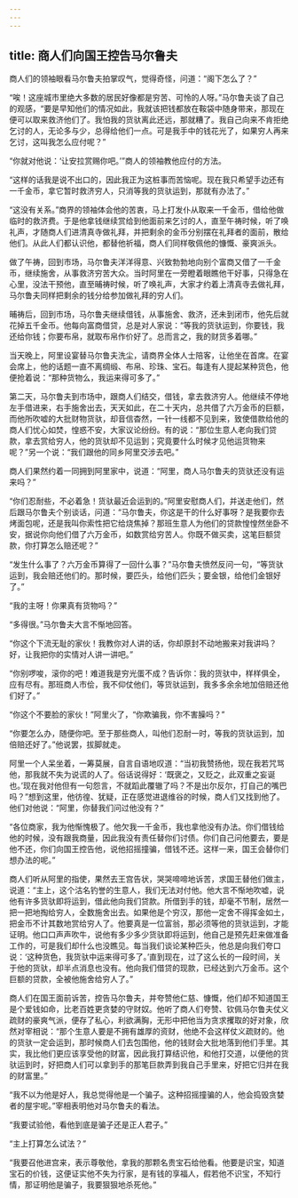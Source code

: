 ```yaml
---
---
---
```

title: 商人们向国王控告马尔鲁夫
---




商人们的领袖眼看马尔鲁夫拍掌叹气，觉得奇怪，问道：“阁下怎么了？”

“唉！这座城市里绝大多数的居民好像都是穷苦、可怜的人呀。”马尔鲁夫谈了自己的观感，“要是早知他们的情况如此，我就该把钱都放在鞍袋中随身带来，那现在便可以取来救济他们了。我怕我的货驮离此还远，那就糟了。我自己向来不肯拒绝乞讨的人，无论多与少，总得给他们一点。可是我手中的钱花光了，如果穷人再来乞讨，这叫我怎么应付呢？”

“你就对他说：‘让安拉赏赐你吧。’”商人的领袖教他应付的方法。

“这样的话我是说不出口的，因此我正为这桩事而苦恼呢。现在我只希望手边还有一千金币，拿它暂时救济穷人，只消等我的货驮运到，那就有办法了。”

“这没有关系。”商界的领袖体会他的苦衷，马上打发仆从取来一千金币，借给他做临时的救济费。于是他拿钱继续赏给到他面前来乞讨的人，直至午祷时候，听了唤礼声，才随商人们进清真寺做礼拜，并把剩余的金币分别摆在礼拜者的面前，散给他们。从此人们都认识他，都替他祈福，商人们同样敬佩他的慷慨、豪爽派头。

做了午祷，回到市场，马尔鲁夫洋洋得意、兴致勃勃地向别个富商又借了一千金币，继续施舍，从事救济穷苦大众。当时阿里在一旁瞪着眼瞧他干好事，只得急在心里，没法干预他，直至晡祷时候，听了唤礼声，大家才约着上清真寺去做礼拜，马尔鲁夫同样把剩余的钱分给参加做礼拜的穷人们。

晡祷后，回到市场，马尔鲁夫继续借钱，从事施舍、救济，还未到闭市，他先后就花掉五千金币。他每向富商借贷，总是对人家说：“等我的货驮运到，你要钱，我还给你钱；你要布帛，就取布帛作价好了。总而言之，我的财货多着哪。”

当天晚上，阿里设宴替马尔鲁夫洗尘，请商界全体人士陪客，让他坐在首席。在宴会席上，他的话题一直不离绸缎、布帛、珍珠、宝石。每逢有人提起某种货色，他便抢着说：“那种货物么，我运来得可多了。”

第二天，马尔鲁夫到市场中，跟商人们结交，借钱，拿去救济穷人。他继续不停地左手借进来，右手施舍出去，天天如此，在二十天内，总共借了六万金币的巨额，而他所吹嘘的大批财物货驮，却音信杳然，一针一线都不见到来，致使借款给他的商人们忧心如焚，惶惑不安，大家议论纷纷。有的说：“那位生意人老向我们贷款，拿去赏给穷人，他的货驮却不见运到；究竟要什么时候才见他运货物来呢？”另一个说：“我们跟他的同乡阿里交涉去吧。”

商人们果然约着一同拥到阿里家中，说道：“阿里，商人马尔鲁夫的货驮还没有运来吗？”

“你们忍耐些，不必着急！货驮最近会运到的。”阿里安慰商人们，并送走他们，然后跟马尔鲁夫个别谈话，问道：“马尔鲁夫，你这是干的什么好事呀？是我要你去烤面包呢，还是我叫你索性把它给烧焦掉？那班生意人为他们的贷款惶惶然坐卧不安，据说你向他们借了六万金币，如数赏给穷苦人。你既不做买卖，这笔巨额贷款，你打算怎么赔还呢？”

“发生什么事了？六万金币算得了一回什么事？”马尔鲁夫愤然反问一句，“等货驮运到，我会赔还他们的。那时候，要匹头，给他们匹头；要金银，给他们金银好了。”

“我的主呀！你果真有货物吗？”

“多得很。”马尔鲁夫大言不惭地回答。

“你这个下流无耻的家伙！我教你对人讲的话，你却原封不动地搬来对我讲吗？好，让我把你的实情对人讲一讲吧。”

“你别啰唆，滚你的吧！难道我是穷光蛋不成？告诉你：我的货驮中，样样俱全，应有尽有。那班商人市侩，我不仰仗他们，等货驮运到，我多多余余地加倍赔还他们好了。”

“你这个不要脸的家伙！”阿里火了，“你欺骗我，你不害臊吗？”

“你要怎么办，随便你吧。至于那些商人，叫他们忍耐一时，等我的货驮运到，加倍赔还好了。”他说罢，拔脚就走。

阿里一个人呆坐着，一筹莫展，自言自语地叹道：“当初我赞扬他，现在我若咒骂他，那我就不失为说谎的人了。俗话说得好：‘既褒之，又贬之，此双重之妄诞也。’现在我对他但有一句怨言，不就蹈此覆辙了吗？不是出尔反尔，打自己的嘴巴吗？”想到这里，他彷徨、犹疑，正在感觉进退维谷的时候，商人们又找到他了。他们对他说：“阿里，你替我们问过他没有？”

“各位商家，我为他惭愧极了。他欠我一千金币，我也拿他没有办法。你们借钱给他的时候，没有跟我商量，因此我没有责任替你们讨债。你们自己问他要去，要是他不还，你们向国王控告他，说他招摇撞骗，借钱不还。这样一来，国王会替你们想办法的呢。”

商人们听从阿里的指使，果然去王宫告状，哭哭啼啼地诉苦，求国王替他们做主，说道：“主上，这个沽名钓誉的生意人，我们无法对付他。他大言不惭地吹嘘，说他有许多货驮即将运到，借此他向我们贷款。所借到手的钱，却毫不节制，居然一把一把地掏给穷人，全数施舍出去。如果他是个穷汉，那他一定舍不得挥金如土，把金币不计其数地赏给穷人了。他要真是一位富翁，那必须等他的货驮运到，才能证明。他口口声声吹牛，说他有多少多少货驮即将运到，他自己是预先赶来做准备工作的，可是我们却什么也没瞧见。每当我们谈论某种匹头，他总是向我们夸口说：‘这种货色，我货驮中运来得可多了。’直到现在，过了这么长的一段时间，关于他的货驮，却半点消息也没有。他向我们借贷的现款，已经达到六万金币。这个巨额的贷款，全被他施舍给穷人了。”

商人们在国王面前诉苦，控告马尔鲁夫，并夸赞他仁慈、慷慨，他们却不知道国王是个爱钱如命，比老百姓更贪婪的守财奴。他听了商人们夸赞、钦佩马尔鲁夫仗义疏财的豪爽气派，便存了私心，利欲满胸，无形中把他当为贪求攫取的好对象，欣然对宰相说：“那个生意人要是不拥有雄厚的资财，他绝不会这样仗义疏财的。他的货驮一定会运到，那时候商人们去包围他，他的钱财会大批地落到他们手里。其实，我比他们更应该享受他的财富，因此我打算结识他，和他打交道，以便他的货驮运到时，好把商人们可以拿到手的那笔巨款弄到我自己手里来，好把它归并在我的财富里。”

“我不以为他是好人，我总觉得他是一个骗子。这种招摇撞骗的人，他会捣毁贪婪者的屋宇呢。”宰相表明他对马尔鲁夫的看法。

“我要试验他，看他到底是骗子还是正人君子。”

“主上打算怎么试法？”

“我要召他进宫来，表示尊敬他，拿我的那颗名贵宝石给他看。他要是识宝，知道宝石的价钱，这便证实他不失为行家，是有钱的享福人，假若他不识宝，不知行情，那证明他是骗子，我要狠狠地杀死他。”